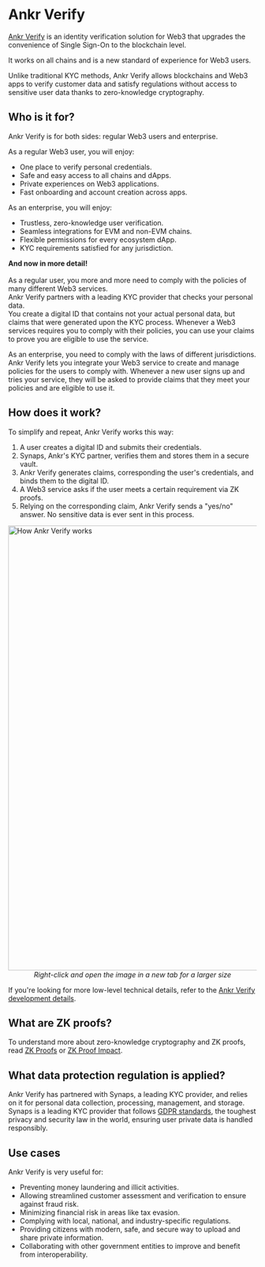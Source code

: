 # Ankr Verify

[Ankr Verify](https://ankr.com/verifying/vendor/) is an identity verification solution for Web3 that upgrades the convenience of Single Sign-On to the blockchain level.

It works on all chains and is a new standard of experience for Web3 users.

Unlike traditional KYC methods, Ankr Verify allows blockchains and Web3 apps to verify customer data and satisfy regulations without access to sensitive user data thanks to zero-knowledge cryptography.

## Who is it for?
Ankr Verify is for both sides: regular Web3 users and enterprise.

As a regular Web3 user, you will enjoy:
* One place to verify personal credentials.
* Safe and easy access to all chains and dApps.
* Private experiences on Web3 applications.
* Fast onboarding and account creation across apps.

As an enterprise, you will enjoy:
* Trustless, zero-knowledge user verification.
* Seamless integrations for EVM and non-EVM chains.
* Flexible permissions for every ecosystem dApp.
* KYC requirements satisfied for any jurisdiction.

**And now in more detail!**<br/><br/>
As a regular user, you more and more need to comply with the policies of many different Web3 services.<br/>
Ankr Verify partners with a leading KYC provider that checks your personal data.<br/>
You create a digital ID that contains not your actual personal data, but claims that were generated upon the KYC process.
Whenever a Web3 services requires you to comply with their policies, you can use your claims to prove you are eligible to use the service.<br/>

As an enterprise, you need to comply with the laws of different jurisdictions.<br/>
Ankr Verify lets you integrate your Web3 service to create and manage policies for the users to comply with.
Whenever a new user signs up and tries your service, they will be asked to provide claims that they meet your policies and are eligible to use it.

## How does it work?
To simplify and repeat, Ankr Verify works this way:
1. A user creates a digital ID and submits their credentials.
2. Synaps, Ankr's KYC partner, verifies them and stores them in a secure vault.
3. Ankr Verify generates claims, corresponding the user's credentials, and binds them to the digital ID.
4. A Web3 service asks if the user meets a certain requirement via ZK proofs.
5. Relying on the corresponding claim, Ankr Verify sends a "yes/no" answer. No sensitive data is ever sent in this process.

<img src="/docs/verify/ankr-verify-simplified.jpg" alt="How Ankr Verify works" class="responsive-pic" width="900" />
<center><i>Right-click and open the image in a new tab for a larger size</i></center>

If you're looking for more low-level technical details, refer to the [Ankr Verify development details](/verify/dev-details).

## What are ZK proofs?
To understand more about zero-knowledge cryptography and ZK proofs, read [ZK Proofs](https://ethereum.org/en/zero-knowledge-proofs/) or [ZK Proof Impact](https://academy.binance.com/en/articles/what-is-zero-knowledge-proof-and-how-does-it-impact-blockchain).

## What data protection regulation is applied?
Ankr Verify has partnered with Synaps, a leading KYC provider, and relies on it for personal data collection, processing, management, and storage.
Synaps is a leading KYC provider that follows [GDPR standards](https://gdpr.eu/what-is-gdpr/), the toughest privacy and security law in the world, ensuring user private data is handled responsibly.

## Use cases
Ankr Verify is very useful for:
* Preventing money laundering and illicit activities.
* Allowing streamlined customer assessment and verification to ensure against fraud risk.
* Minimizing financial risk in areas like tax evasion.
* Complying with local, national, and industry-specific regulations.
* Providing citizens with modern, safe, and secure way to upload and share private information.
* Collaborating with other government entities to improve and benefit from interoperability.
